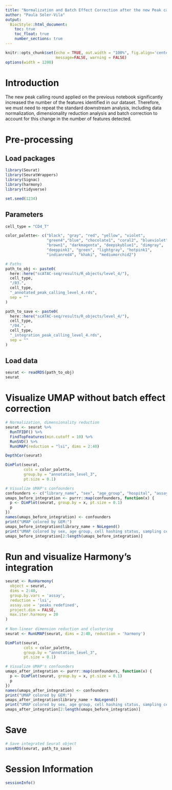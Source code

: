 ```yaml
---
title: "Normalization and Batch Effect Correction after the new Peak calling"
author: "Paula Soler-Vila"
output: 
  BiocStyle::html_document:
    toc: true
    toc_float: true
    number_sections: true
---
```


```r
knitr::opts_chunk$set(echo = TRUE, out.width = "100%", fig.align='center', 
                      message=FALSE, warning = FALSE)
options(width = 1200)
```


# Introduction

The new peak calling round applied on the previous notebook significantly increased the number of the features identified in our dataset. Therefore, we must need to repeat the standard downstream analysis, including data normalization, dimensionality reduction analysis and batch correction to account for this change in the number of features detected.


# Pre-processing

## Load packages

```r
library(Seurat)
library(SeuratWrappers)
library(Signac)
library(harmony)
library(tidyverse)

set.seed(1234)
```

## Parameters

```r
cell_type = "CD4_T"

color_palette<- c("black", "gray", "red", "yellow", "violet", 
                  "green4","blue", "chocolate1", "coral2", "blueviolet",
                  "brown1", "darkmagenta", "deepskyblue1", "dimgray",
                  "deeppink1", "green", "lightgray", "hotpink1",
                  "indianred4", "khaki", "mediumorchid2")

# Paths
path_to_obj <- paste0(
  here::here("scATAC-seq/results/R_objects/level_4/"),
  cell_type,
  "/03.",
  cell_type,
  "_annotated_peak_calling_level_4.rds",
  sep = ""
)

path_to_save <- paste0(
  here::here("scATAC-seq/results/R_objects/level_4/"),
  cell_type,
  "/04.",
  cell_type,
  "_integration_peak_calling_level_4.rds",
  sep = ""
)
```

## Load data
```r
seurat <- readRDS(path_to_obj)
seurat
```

# Visualize UMAP without batch effect correction
```r
# Normalization, dimensionality reduction 
seurat <- seurat %>%
  RunTFIDF() %>% 
  FindTopFeatures(min.cutoff = 10) %>%
  RunSVD() %>%
  RunUMAP(reduction = "lsi", dims = 2:40)

DepthCor(seurat)
```

```r
DimPlot(seurat, 
        cols = color_palette,
        group.by = "annotation_level_3", 
        pt.size = 0.1)
```

```r
# Visualize UMAP's confounders
confounders <- c("library_name", "sex", "age_group", "hospital", "assay")
umaps_before_integration <- purrr::map(confounders, function(x) {
  p <- DimPlot(seurat, group.by = x, pt.size = 0.1)
  p
})
names(umaps_before_integration) <- confounders
print("UMAP colored by GEM:")
umaps_before_integration$library_name + NoLegend()
print("UMAP colored by sex, age group, cell hashing status, sampling center and assay:")
umaps_before_integration[2:length(umaps_before_integration)]
```

# Run and visualize Harmony’s integration
```r
seurat <- RunHarmony(
  object = seurat,
  dims = 2:40,
  group.by.vars = 'assay',
  reduction = 'lsi',
  assay.use = 'peaks_redefined',
  project.dim = FALSE,
  max.iter.harmony = 20
)
    
# Non-linear dimension reduction and clustering
seurat <- RunUMAP(seurat, dims = 2:40, reduction = 'harmony')
```

```r
DimPlot(seurat, 
        cols = color_palette,
        group.by = "annotation_level_3", 
        pt.size = 0.1)
```

```r
# Visualize UMAP's confounders
umaps_after_integration <- purrr::map(confounders, function(x) {
  p <- DimPlot(seurat, group.by = x, pt.size = 0.1)
  p
})
names(umaps_after_integration) <- confounders
print("UMAP colored by GEM:")
umaps_after_integration$library_name + NoLegend()
print("UMAP colored by sex, age group, cell hashing status, sampling center and assay:")
umaps_after_integration[2:length(umaps_before_integration)]
```

# Save

```r
# Save integrated Seurat object
saveRDS(seurat, path_to_save)
```

# Session Information

```r
sessionInfo()
```
